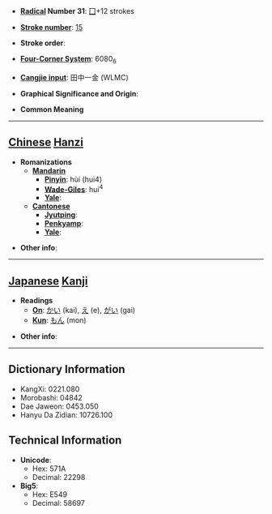 * '''[[Wiktionary:Chinese radical index| Radical]] Number 31''': [[Wiktionary:Chinese radical index 囗|囗]]+12 strokes

* '''[[Wiktionary:Chinese total strokes index|Stroke number]]''': [[Wiktionary:Chinese total strokes index 15|15]]

* '''Stroke order''': 

* '''[[Wiktionary:Chinese four corner index|Four-Corner System]]''': 6080<sub>6</sub>

* '''[[Wiktionary:Chinese Cangjie index|Cangjie input]]''': 田中一金 (WLMC)

* '''Graphical Significance and Origin''': 

* '''Common Meaning'''

----

== [[Chinese]] [[Hanzi]] ==

* '''Romanizations'''
** '''[[Mandarin]]'''
*** '''[[Pinyin]]''': hùi (hui4)
*** '''[[Wade-Giles]]''': hui<sup>4</sup>
*** '''[[Yale]]''': 
** '''[[Cantonese]]'''
*** '''[[Jyutping]]''':
*** '''[[Penkyamp]]''': 
*** '''[[Yale]]''': 

* '''Other info''': 

----

== [[Japanese]] [[Kanji]] ==

* '''Readings'''
** '''[[On]]''': [[かい]] (kai), [[え]] (e), [[がい]] (gai)
** '''[[Kun]]''': [[もん]] (mon)

* '''Other info''':  

----

== Dictionary Information ==

* KangXi: 0221.080
* Morobashi: 04842
* Dae Jaweon: 0453.050
* Hanyu Da Zidian: 10726.100

== Technical Information ==

* '''Unicode''':
** Hex: 571A
** Decimal: 22298
* '''Big5''':
** Hex: E549
** Decimal: 58697